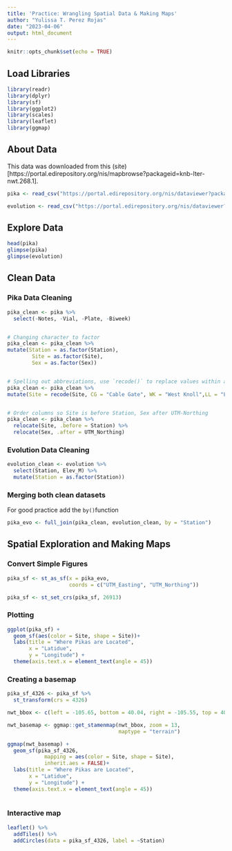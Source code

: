 ```yaml
---
title: 'Practice: Wrangling Spatial Data & Making Maps'
author: "Yulissa T. Perez Rojas"
date: "2023-04-06"
output: html_document
---
```


```r
knitr::opts_chunk$set(echo = TRUE)
```

## Load Libraries
```r
library(readr)
library(dplyr)
library(sf)
library(ggplot2)
library(scales)
library(leaflet)
library(ggmap)

```

## About Data
This data was downloaded from this (site)[https://portal.edirepository.org/nis/mapbrowse?packageid=knb-lter-nwt.268.1]. 

```r

pika <- read_csv("https://portal.edirepository.org/nis/dataviewer?packageid=knb-lter-nwt.268.1&entityid=43270add3532c7f3716404576cfb3f2c")

evolution <- read_csv("https://portal.edirepository.org/nis/dataviewer?packageid=knb-lter-nwt.268.1&entityid=6a10b35988119d0462837f9bfa31dd2f")

```

## Explore Data
```r

head(pika)
glimpse(pika)
glimpse(evolution)

```

## Clean Data

### Pika Data Cleaning
```r

pika_clean <- pika %>% 
  select(-Notes, -Vial, -Plate, -Biweek) 


# Changing character to factor 
pika_clean <- pika_clean %>% 
mutate(Station = as.factor(Station),
        Site = as.factor(Site),
        Sex = as.factor(Sex))


# Spelling out abbreviations, use `recode()` to replace values within a vector 
pika_clean <- pika_clean %>% 
mutate(Site = recode(Site, CG = "Cable Gate", WK = "West Knoll",LL = "Long Lake"))


# Order columns so Site is before Station, Sex after UTM-Northing
pika_clean <- pika_clean %>% 
  relocate(Site, .before = Station) %>% 
  relocate(Sex, .after = UTM_Northing)

```

### Evolution Data Cleaning
```r

evolution_clean <- evolution %>% 
  select(Station, Elev_M) %>% 
  mutate(Station = as.factor(Station))

```

### Merging both clean datasets
For good practice add the `by()`function
```r

pika_evo <- full_join(pika_clean, evolution_clean, by = "Station")

```


## Spatial Exploration and Making Maps

### Convert Simple Figures 
```r

pika_sf <- st_as_sf(x = pika_evo,
                    coords = c("UTM_Easting", "UTM_Northing"))

pika_sf <- st_set_crs(pika_sf, 26913)

```

### Plotting
```r

ggplot(pika_sf) +
  geom_sf(aes(color = Site, shape = Site))+
  labs(title = "Where Pikas are Located",
       x = "Latidue",
       y = "Longitude") +
  theme(axis.text.x = element_text(angle = 45))

```

### Creating a basemap
```r

pika_sf_4326 <- pika_sf %>% 
  st_transform(crs = 4326)

nwt_bbox <- c(left = -105.65, bottom = 40.04, right = -105.55, top = 40.1)

nwt_basemap <- ggmap::get_stamenmap(nwt_bbox, zoom = 13, 
                                    maptype = "terrain")

ggmap(nwt_basemap) +
  geom_sf(pika_sf_4326,
            mapping = aes(color = Site, shape = Site),
            inherit.aes = FALSE)+ 
  labs(title = "Where Pikas are Located",
       x = "Latidue",
       y = "Longitude") +
  theme(axis.text.x = element_text(angle = 45))
  
```

### Interactive map
```r

leaflet() %>% 
  addTiles() %>% 
  addCircles(data = pika_sf_4326, label = ~Station)

```

